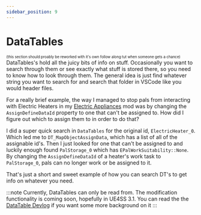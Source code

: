 ```yaml
---
sidebar_position: 9
---
```


# DataTables
<sub><sup>(this section should proably be reworked with it's own follow along tut when someone gets a chance)</sup></sub>  
DataTables's hold all the juicy bits of info on stuff. Occasionally you want to search through them or see exactly what stuff is stored there, so you need to know how to look through them. The general idea is just find whatever string you want to search for and search that folder in VSCode like you would header files. 

For a really brief example, the way I managed to stop pals from interacting with Electric Heaters in my [Electric Appliances](https://www.nexusmods.com/palworld/mods/436) mod was by changing the `AssignDefineDataId` property to one that can't be assigned to. How did I figure out which to assign them to in order to do that? 

I did a super quick search in `DataTables` for the original id, `ElectricHeater_0`. Which led me to `DT_MapObjectAssignData`, which has a list of all of the assignable id's. Then I just looked for one that can't be assigned to and luckily enough found `PalStorage_0` which has `EPalWorkSuitability::None`. By changing the `AssignDefineDataId` of a heater's work task to `PalStorage_0`, pals can no longer work or be assigned to it.

That's just a short and sweet example of how you can search DT's to get info on whatever you need.

:::note
Currently, DataTables can only be read from. The modification functionality is coming soon, hopefully in UE4SS 3.1. You can read the the [DataTable Devlog](https://gist.github.com/bitonality/87b00f6c28c39ccffb85fc71404d6c80) if you want some more background on it
:::